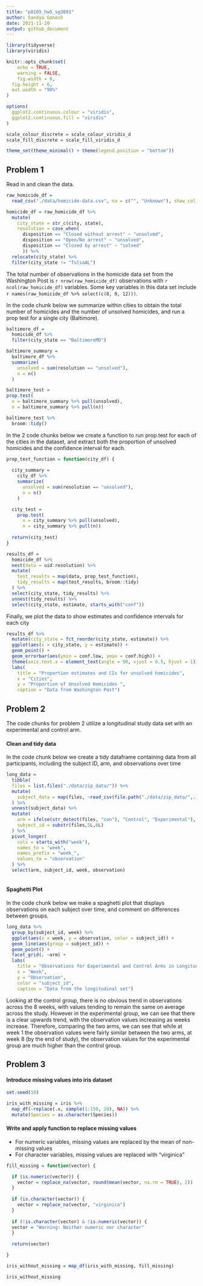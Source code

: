 ```yaml
---
title: "p8105_hw5_sg3891"
author: Sandya Ganesh
date: 2021-11-20
output: github_document
---
```


```r
library(tidyverse)
library(viridis)

knitr::opts_chunk$set(
	echo = TRUE,
	warning = FALSE,
	fig.width = 8, 
  fig.height = 6,
  out.width = "90%"
)

options(
  ggplot2.continuous.colour = "viridis",
  ggplot2.continuous.fill = "viridis"
)

scale_colour_discrete = scale_colour_viridis_d
scale_fill_discrete = scale_fill_viridis_d

theme_set(theme_minimal() + theme(legend.position = "bottom"))
```

## Problem 1

Read in and clean the data.

```r
raw_homicide_df =
  read_csv("./data/homicide-data.csv", na = c("", "Unknown"), show_col_types = FALSE)

homicide_df = raw_homicide_df %>% 
  mutate(
    city_state = str_c(city, state),
    resolution = case_when(
      disposition == "Closed without arrest" ~ "unsolved",
      disposition == "Open/No arrest" ~ "unsolved",
      disposition == "Closed by arrest" ~ "solved"
      )) %>% 
  relocate(city_state) %>% 
  filter(city_state != "TulsaAL")
```


The total number of observations in the homicide data set from the Washington Post is `r nrow(raw_homicide_df)` observations with `r ncol(raw_homicide_df)` variables. Some key variables in this data set include `r names(raw_homicide_df %>% select(c(8, 9, 12)))`. 

In the code chunk below we summarize within cities to obtain the total number of homicides and the number of unsolved homicides, and run a prop test for a single city (Baltimore).

```r
baltimore_df = 
  homicide_df %>% 
  filter(city_state == "BaltimoreMD")

baltimore_summary = 
  baltimore_df %>% 
  summarize(
    unsolved = sum(resolution == "unsolved"),
    n = n()
  )

baltimore_test =
prop.test(
  x = baltimore_summary %>% pull(unsolved),
  n = baltimore_summary %>% pull(n))

baltimore_test %>% 
  broom::tidy()
```

In the 2 code chunks below we create a function to run prop.test for each of the cities in the dataset, and extract both the proportion of unsolved homicides and the confidence interval for each.

```r
prop_test_function = function(city_df) {
  
  city_summary =
    city_df %>%
    summarize(
      unsolved = sum(resolution == "unsolved"),
      n = n()
    )

  city_test =
    prop.test(
      x = city_summary %>% pull(unsolved),
      n = city_summary %>% pull(n))
  
  return(city_test)
}

```

```r
results_df = 
  homicide_df %>% 
  nest(data = uid:resolution) %>% 
  mutate(
    test_results = map(data, prop_test_function),
    tidy_results = map(test_results, broom::tidy)
  ) %>% 
  select(city_state, tidy_results) %>% 
  unnest(tidy_results) %>% 
  select(city_state, estimate, starts_with("conf"))

```

Finally, we plot the data to show estimates and confidence intervals for each city

```r
results_df %>% 
  mutate(city_state = fct_reorder(city_state, estimate)) %>% 
  ggplot(aes(x = city_state, y = estimate)) +
  geom_point() +
  geom_errorbar(aes(ymin = conf.low, ymax = conf.high)) +
  theme(axis.text.x = element_text(angle = 90, vjust = 0.5, hjust = 1)) +
  labs(
    title = "Proportion estimates and CIs for unsolved homicides",
    x = "Cities",
    y = "Proportion of Unsolved Homicides ",
    caption = "Data from Washington Post")
```

## Problem 2

The code chunks for problem 2 utilize a longitudinal study data set with an experimental and control arm. 


#### Clean and tidy data

In the code chunk below we create a tidy dataframe containing data from all participants, including the subject ID, arm, and observations over time

```r
long_data = 
  tibble(
  files = list.files("./data/zip_data/")) %>%
  mutate(
    subject_data = map(files, ~read_csv(file.path("./data/zip_data/",.), show_col_types = FALSE))
  ) %>%
  unnest(subject_data) %>%
  mutate(
    arm = ifelse(str_detect(files, "con"), "Control", "Experimental"),
    subject_id = substr(files,5L,6L)
  ) %>% 
  pivot_longer(
    cols = starts_with("week"),
    names_to = "week",
    names_prefix = "week_",
    values_to = "observation"
  ) %>% 
  select(arm, subject_id, week, observation)
  
```

#### Spaghetti Plot
In the code chunk below we make a spaghetti plot that displays observations on each subject over time, and comment on differences between groups.

```r
long_data %>% 
  group_by(subject_id, week) %>% 
  ggplot(aes(x = week, y = observation, color = subject_id)) + 
  geom_line(aes(group = subject_id)) + 
  geom_point() +
  facet_grid(. ~arm) +
  labs(
    title = "Observations for Experimental and Control Arms in Longitudinal Study",
    x = "Week",
    y = "Observation",
    color = "subject_id",
    caption = "Data from the longitudinal set")
```

Looking at the control group, there is no obvious trend in observations across the 8 weeks, with values tending to remain the same on average across the study. However in the experimental group, we can see that there is a clear upwards trend, with the observation values increasing as weeks increase. Therefore, comparing the two arms, we can see that while at week 1 the observation values were fairly similar between the two arms, at week 8 (by the end of study), the observation values for the experimental group are much higher than the control group. 

## Problem 3

#### Introduce missing values into iris dataset
```r
set.seed(10)

iris_with_missing = iris %>% 
  map_df(~replace(.x, sample(1:150, 20), NA)) %>%
  mutate(Species = as.character(Species))
```

#### Write and apply function to replace missing values
* For numeric variables, missing values are replaced by the mean of non-missing values
* For character variables, missing values are replaced with "virginica"

```r
fill_missing = function(vector) {

  if (is.numeric(vector)) {
    vector = replace_na(vector, round(mean(vector, na.rm = TRUE), 2))
  }
  
  if (is.character(vector)) {
    vector = replace_na(vector, "virginica")
  }
  
  if (!is.character(vector) & !is.numeric(vector)) {
  vector = "Warning: Neither numeric nor character"
  }
  
  return(vector)

}

iris_without_missing = map_df(iris_with_missing, fill_missing)

iris_without_missing
```
